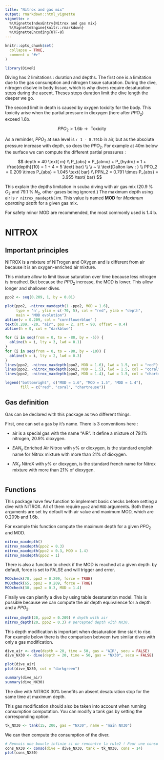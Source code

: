 ```yaml
---
title: "Nitrox and gas mix"
output: rmarkdown::html_vignette
vignette: >
  %\VignetteIndexEntry{Nitrox and gas mix}
  %\VignetteEngine{knitr::rmarkdown}
  %\VignetteEncoding{UTF-8}
---
```


```r
knitr::opts_chunk$set(
  collapse = TRUE,
  comment = "#>"
)
```

```r
library(DiveR)
```

Diving has 2 limitations : duration and depths. The first one is a limitation due to the gas consumption and nitrogen tissue saturation. During the dive, nitrogen disolve in body tissue, which is why divers require desaturation stops during the ascent. Theses stops duration limit the dive length the deeper we go. 

The second limit in depth is caused by oxygen toxicity for the body. This toxicity arise when the partial pressure in dioxygen (here after $PPO_2$) exceed 1.6b.

$$PPO_2 > 1.6b \to \text{ Toxicity}$$

As a reminder, $PPO_2$ at sea level is `r 1 - 0.791`b in air, but as the absolute pressure increase with depth, so does the $PPO_2$. For example at 40m below the surface we can compute the different partial pressures :

$$
depth = 40 \text{ m} \\
P_{abs} = P_{atmo} + P_{hydro} = 1 + \frac{depth}{10} = 1 + 4 = 5 \text{ bar} \\
\\ ~ \\
\text{Dalton law : }
\\
PPO_2 = 0.209 \times P_{abs} = 1.045 \text{ bar} \\
PPN_2 = 0.791 \times P_{abs} = 3.955 \text{ bar}
$$

This explain the depths limitation in scuba diving with air gas mix (20.9 \% $O_2$ and 79.1 \% $N_2$, other gases being ignored.) The maximum depth using air is `r nitrox_maxdepth()`m. This value is named **MOD** for *Maximum operating depth* for a given gas mix.

For safety minor MOD are recommended, the most commonly used is 1.4 b.

# NITROX

## Important principles

NITROX is a mixture of NITrogen and OXygen and is different from air because it is an oxygen-enriched air mixture. 

This mixture allow to limit tissue saturation over time because less nitrogen is breathed. But because the $PPO_2$ increase, the MOD is lower. This allow longer and shallower dives.

```r
ppo2 <- seq(0.209, 1, by = 0.01)

plot(ppo2, -nitrox_maxdepth(1 -ppo2, MOD = 1.6), 
     type = 'n', ylim = c(-70, 5), col = "red", ylab = "depth",
     main = "MOD evolution")
abline(v = 0.209, col = "cornflowerblue" )
text(0.209, -20, "air", pos = 2, srt = 90, offset = 0.4)
abline(h = 0, col = "darkblue")

for (i in seq(from = 0, to = -80, by = -5)) {
  abline(h = i, lty = 3, lwd = 0.1)
}
for (i in seq(from = 0, to = -80, by = -10)) {
  abline(h = i, lty = 2, lwd = 0.3)
}
lines(ppo2, -nitrox_maxdepth(ppo2, MOD = 1.6), lwd = 1.5, col = "red")
lines(ppo2, -nitrox_maxdepth(ppo2, MOD = 1.5), lwd = 1.5, col = "coral")
lines(ppo2, -nitrox_maxdepth(ppo2, MOD = 1.4), lwd = 1.5, col = "chartreuse")

legend("bottomright", c("MOD = 1.6", "MOD = 1.5", "MOD = 1.4"),
       fill = c("red", "coral", "chartreuse"))

```


## Gas definition

Gas can be declared with this package as two different things.

First, one can set a gas by it's name. There is 3 conventions here :

* air is a special gas with the name "AIR". It define a mixture of 79.1\% nitrogen, 20.9\% dioxygen. 
<!-- and 1\% of other gases. -->

* $EAN_y$ Enriched Air Nitrox with $y \%$ or dioxygen, is the standard english name for Nitrox mixture with more than 21\% of dioxygen. 

* $NX_y$ NitroX with $y \%$ or dioxygen, is the standard french name for Nitrox mixture with more than 21\% of dioxygen. 

```r

```


## Functions

This package have few function to implement basic checks before setting a dive with NITROX. All of them require `ppo2` and `MOD` arguments. Both these arguments are set by default with air value and maximum MOD, which are 0.209b and 1.6b.

For example this function compute the maximum depth for a given $PPO_2$ and MOD.

```r
nitrox_maxdepth()
nitrox_maxdepth(ppo2 = 0.3)
nitrox_maxdepth(ppo2 = 0.3, MOD = 1.4)
nitrox_maxdepth(ppo2 = 1)
```

There is also a function to check if the MOD is reached at a given depth. by default, force is set to FALSE and will trigger and error.

```r
MODcheck(70, ppo2 = 0.209, force = TRUE)
MODcheck(65, ppo2 = 0.209, force = TRUE)
MODcheck(30, ppo2 = 0.3, MOD = 1.4)
```

Finally we can planify a dive by using table desaturation model. This is possible because we can compute the air depth equivalence for a depth and a $PPO_2$. 

```r
nitrox_depth(20, ppo2 = 0.209) # depth with air
nitrox_depth(20, ppo2 = 0.3) # percepted depth with NX30.
```

This depth modification is important when desaturation time start to rise. For example below there is the comparison between two similar dives with only a gas modification.

```r
dive_air <- dive(depth = 20, time = 50, gas = "AIR", secu = FALSE)
dive_NX30 <- dive(depth = 20, time = 50, gas = "NX30", secu = FALSE)

plot(dive_air)
plot(dive_NX30, col = "darkgreen")

summary(dive_air)
summary(dive_NX30)
```

The dive with NITROX 30\% benefits an absent desaturation stop for the same time at maximum depth.

This gas modification should also be taken into account when running consumption computation. You can modify a tank gas by setting the corresponding option.

```r
tk_NX30 <- tank(15, 200, gas = "NX30", name = "main NX30")
```

We can then compute the consumption of the diver.

```r
# Renvois une boucle infinie si on rencontre la rule2 ! Pour une conso de 15.
cons_NX30 <- conso(dive = dive_NX30, tank = tk_NX30, cons = 14)
plot(cons_NX30)
```

